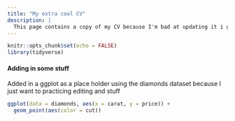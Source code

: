 ```yaml
---
title: "My extra cool CV"
description: |
  This page contains a copy of my CV because I'm bad at updating it i guess 
---
```


```r
knitr::opts_chunk$set(echo = FALSE)
library(tidyverse)
```

#### Adding in some stuff 
Added in a ggplot as a place holder using the diamonds dataset because I just want to practicing editing and stuff


```r
ggplot(data = diamonds, aes(x = carat, y = price)) +
  geom_point(aes(color = cut))
```

